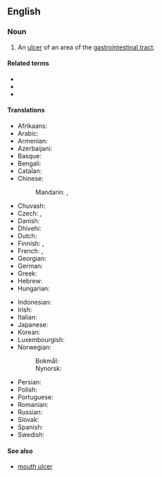 {{also|peptic-ulcer}}
==English==
{{wikipedia}}

===Noun===
{{en-noun}}

# {{lb|en|pathology}} An [[ulcer]] of an area of the [[gastrointestinal tract]].

====Related terms====
* {{l|en|duodenal ulcer}}
* {{l|en|gastric ulcer}}
* {{l|en|stomach ulcer}}

====Translations====
{{trans-top|ulcer}}
* Afrikaans: {{t|af|maagsweer}}
* Arabic: {{t|ar|قرحة هضمية}}
* Armenian: {{t|hy|պեպտիկ խոց}}
* Azerbaijani: {{t|az|mədə xorası}}
* Basque: {{t|eu|ultzera peptiko}}
* Bengali: {{t|bn|পেপটিক আলসার}}
* Catalan: {{t|ca|úlcera pèptica|f}}
* Chinese:
*: Mandarin: {{t+|cmn|胃潰瘍|sc=Hani}}, {{t+|cmn|胃溃疡|tr=wèikuìyáng|sc=Hani}}
* Chuvash: {{t|cv|хырӑмлӑх ҫӗрни}}
* Czech: {{t|cs|peptický vřed|m}}, {{t|cs|žaludeční vřed|m}}
* Danish: {{t+|da|mavesår |n}}
* Dhivehi: {{t|dv|ގޮހޮރުގެ ފާރު}}
* Dutch: {{t+|nl|maagzweer}}
* Finnish: {{t+|fi|mahahaava}}, {{t+|fi|vatsahaava}}
* French: {{t|fr|ulcère peptique|m}}, {{t|fr|ulcère gastroduodénal}}
* Georgian: {{t|ka|პეპტიკური წყლული}}
* German: {{t|de|Magengeschwür|n}}
* Greek: {{t+|el|έλκος|n}}
* Hebrew: {{t|he|כיב פפטי}}
* Hungarian: {{t+|hu|gyomorfekély}}
{{trans-mid}}
* Indonesian: {{t+|id|tukak lambung}}
* Irish: {{t|ga|othras peipteach}}
* Italian: {{t|it|ulcera peptica|f}}
* Japanese: {{t|ja|消化性潰瘍|tr=しょうかせいかいよう, shōkaseikaiyō|sc=Jpan}}
* Korean: {{t|ko|소화성궤양}}
* Luxembourgish: {{t|lb|Moschwier|m}}
* Norwegian:
*: Bokmål: {{t|nb|magesår|n}}
*: Nynorsk: {{t|nn|magesår|n}}
* Persian: {{t|fa|زخم گوارشی}}
* Polish: {{t+|pl|choroba wrzodowa|f}}
* Portuguese: {{t|pt|úlcera péptica|f}}
* Romanian: {{t|ro|ulcer gastroduodenal}}
* Russian: {{t|ru|я́зва желу́дка|f}}
* Slovak: {{t|sk|peptický vred|m}}
* Spanish: {{t|es|úlcera péptica|f}}
* Swedish: {{t+|sv|magsår|n}}
{{trans-bottom}}

====See also====
* {{qualifier|not to be confused with}} [[mouth ulcer]]